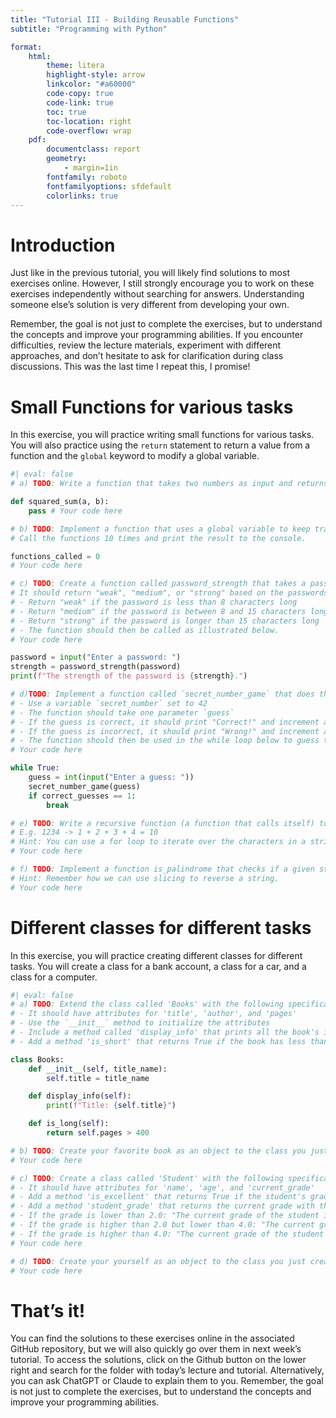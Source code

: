 ```yaml
---
title: "Tutorial III - Building Reusable Functions"
subtitle: "Programming with Python"

format:
    html:
        theme: litera
        highlight-style: arrow
        linkcolor: "#a60000"
        code-copy: true
        code-link: true
        toc: true
        toc-location: right
        code-overflow: wrap
    pdf: 
        documentclass: report
        geometry:
            - margin=1in
        fontfamily: roboto
        fontfamilyoptions: sfdefault
        colorlinks: true
---
```


# Introduction
Just like in the previous tutorial, you will likely find solutions to most exercises online. However, I still strongly encourage you to work on these exercises independently without searching for answers. Understanding someone else's solution is very different from developing your own.

Remember, the goal is not just to complete the exercises, but to understand the concepts and improve your programming abilities. If you encounter difficulties, review the lecture materials, experiment with different approaches, and don't hesitate to ask for clarification during class discussions. This was the last time I repeat this, I promise!

# Small Functions for various tasks
In this exercise, you will practice writing small functions for various tasks. You will also practice using the `return` statement to return a value from a function and the `global` keyword to modify a global variable.

```python
#| eval: false
# a) TODO: Write a function that takes two numbers as input and returns their squared sum.

def squared_sum(a, b):
    pass # Your code here

# b) TODO: Implement a function that uses a global variable to keep track of how many times it has been called.
# Call the functions 10 times and print the result to the console.

functions_called = 0
# Your code here

# c) TODO: Create a function called password_strength that takes a password as input. 
# It should return "weak", "medium", or "strong" based on the passwords length with the following criteria:
# - Return "weak" if the password is less than 8 characters long
# - Return "medium" if the password is between 8 and 15 characters long
# - Return "strong" if the password is longer than 15 characters long
# - The function should then be called as illustrated below.
# Your code here

password = input("Enter a password: ")
strength = password_strength(password)
print(f"The strength of the password is {strength}.")

# d)TODO: Implement a function called `secret_number_game` that does the following:
# - Use a variable `secret_number` set to 42
# - The function should take one parameter `guess`
# - If the guess is correct, it should print "Correct!" and increment a global counter `correct_guesses`
# - If the guess is incorrect, it should print "Wrong!" and increment a global counter `wrong_guesses`
# - The function should then be used in the while loop below to guess the secret number.
# Your code here

while True:
    guess = int(input("Enter a guess: "))
    secret_number_game(guess)
    if correct_guesses == 1:
        break

# e) TODO: Write a recursive function (a function that calls itself) to calculate the sum of digits of a positive integer.
# E.g. 1234 -> 1 + 2 + 3 + 4 = 10
# Hint: You can use a for loop to iterate over the characters in a string and convert them to integers.
# Your code here

# f) TODO: Implement a function is_palindrome that checks if a given string is a palindrome (reads the same forwards and backwards).
# Hint: Remember how we can use slicing to reverse a string.
# Your code here

```

# Different classes for different tasks
In this exercise, you will practice creating different classes for different tasks. You will create a class for a bank account, a class for a car, and a class for a computer.

```python
#| eval: false
# a) TODO: Extend the class called 'Books' with the following specifications:
# - It should have attributes for 'title', 'author', and 'pages'
# - Use the `__init__` method to initialize the attributes
# - Include a method called 'display_info' that prints all the book's information
# - Add a method 'is_short' that returns True if the book has less than 100 pages, False otherwise

class Books:
    def __init__(self, title_name):
        self.title = title_name

    def display_info(self):
        print(f"Title: {self.title}")

    def is_long(self):
        return self.pages > 400

# b) TODO: Create your favorite book as an object to the class you just created. Check if it is a long book.
# Your code here

# c) TODO: Create a class called 'Student' with the following specifications:
# - It should have attributes for 'name', 'age', and 'current_grade'
# - Add a method 'is_excellent' that returns True if the student's grade is lower than 2.0
# - Add a method 'student_grade' that returns the current grade with the following printed statement: 
# - If the grade is lower than 2.0: "The current grade of the student is: <grade>. This is a fantastic grade."
# - If the grade is higher than 2.0 but lower than 4.0: "The current grade of the student is: <grade>. This is still a fantastic grade.
# - If the grade is higher than 4.0: "The current grade of the student is: <grade>. This is a not so fantastic grade..."
# Your code here

# d) TODO: Create your yourself as an object to the class you just created. Check if you are excellent and print your grade.
# Your code here

```

# That's it!
You can find the solutions to these exercises online in the associated GitHub repository, but we will also quickly go over them in next week's tutorial. To access the solutions, click on the Github button on the lower right and search for the folder with today's lecture and tutorial. Alternatively, you can ask ChatGPT or Claude to explain them to you. Remember, the goal is not just to complete the exercises, but to understand the concepts and improve your programming abilities.